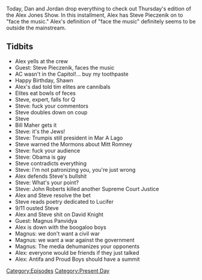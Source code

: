 {{DEFAULTSORT:
    #_EPISODE_0527:February 4, 2021
}}{{Episode
    | title           = February 4, 2021
    | caption         = [https://knowledgefight.libsyn.com/527-february-4-2021 Listen to this episode on Libsyn]
    | episodeNumber   = 527
    | length          = 01:26:39
    | airDate         = February 5, 2021
    | coverageDate    = February 4, 2021
    | episodeType     = [[:Category:Present Day|Present Day]]
    | appearance      = [[Steve Pieczenik]], [[Bill Maher]], [[Mitt Romney]], [[John Roberts]], [[David Knight]], [[Magnus Panvidya]]
    | previousEpisode = [[526: January 28-31, 2021]]
    | nextEpisode     = [[528: 2021 Super Bowl Commercial Spectacular]]
}}

{{Stub}}

Today, Dan and Jordan drop everything to check out Thursday's edition of the Alex Jones Show. In this installment, Alex has Steve Pieczenik on to "face the music." Alex's definition of "face the music" definitely seems to be outside the mainstream.

==Tidbits==

*Alex yells at the crew
*Guest: Steve Pieczenik, faces the music
*AC wasn't in the Capitol!... buy my toothpaste
*Happy Birthday, Shawn
*Alex's dad told tim elites are cannibals
*Elites eat bowls of feces
*Steve, expert, falls for Q
*Steve: fuck your commentors
*Steve doubles down on coup
*Steve
*Bill Maher gets it
*Steve: it's the Jews!
*Steve: Trumpis still president in Mar A Lago
*Steve warned the Mormons about Mitt Romney
*Steve: fuck your audience
*Steve: Obama is gay
*Steve contradicts everything
*Steve: I'm not patronizing you, you're just wrong
*Alex defends Steve's bullshit
*Steve: What's your point?
*Steve: John Roberts killed another Supreme Court Justice
*Alex and Steve resolve the bet
*Steve reads poetry dedicated to Lucifer
*9/11 ousted Steve
*Alex and Steve shit on David Knight
*Guest: Magnus Panvidya
*Alex is down with the boogaloo boys
*Magnus: we don't want a civil war
*Magnus: we want a war against the government
*Magnus: The media dehumanizes your opponents
*Alex: everyone would be friends if they just talked
*Alex: Antifa and Proud Boys should have a summit

[[Category:Episodes]]
[[Category:Present Day]]
